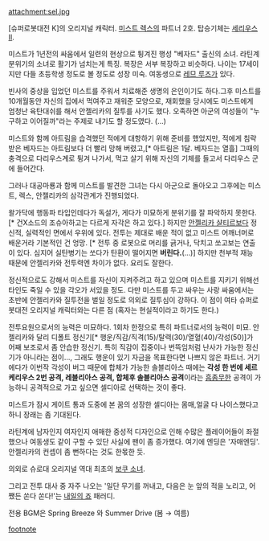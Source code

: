 attachment:sel.jpg

[슈퍼로봇대전 K]의 오리지널 캐릭터. [[미스트 렉스]]의 파트너 2호. 탑승기체는 [[세리우스]]II.

미스트가 1년전의 싸움에서 일련의 현상으로 튕겨진 행성 "베자드" 출신의 소녀. 라틴계 분위기의 소녀로 활기가 넘치는게 특징. 복장은 서부 복장하고 비슷하다. 나이는 17세이지만 다들 초등학생 정도로 볼 정도로 성장 미숙. 여동생으로 [[레므 루즈]]가 있다.

빈사의 중상을 입었던 미스트를 주워서 치료해준 생명의 은인이기도 하다.그후 미스트를 10개월동안 자신의 집에서 먹여주고 재워준 모양으로, 재회했을 당시에도 미스트에게 엄청난 육탄대쉬를 해서 안젤리카의 질투를 사기도 했다. 오족하면 아군의 여성들이 "누구하고 이어질까"라는 주제로 내기도 할 정도였다. (…)

미스트와 함께 아트림을 습격했던 적에게 대항하기 위해 준비를 했었지만, 적에게 침략받은 베자드는 아트림보다 더 빨리 망해 버렸고,[* 아트림은 1달. 베자드는 열흘] 그때의 충격으로 다리우스계로 튕겨 나가서, 먹고 살기 위해 자신의 기체를 들고서 다리우스 군에 들어간다.

그러나 대공마룡과 함께 미스트를 발견한 그녀는 다시 아군으로 돌아오고 그후에는 미스트, 렉스, 안젤리카의 삼각관계가 진행되었다.

왈가닥에 행동파 타입인데다가 독설가, 게다가 미묘하게 분위기를 잘 파악하지 못한다.[* 건X소드의 조슈아하고는 다르게 자각은 하고 있다.] 하지만 [[안젤리카 샬티르]]보다 정신적, 실력적인 면에서 우위에 있다. 전투는 제대로 배운 적이 없고 미스트 어깨너머로 배운거라 기본적인 건 엉망. [* 전투 중 로봇으로 머리를 긁거나, 닥치고 쏘고보는 연출이 있다. 심지어 실탄병기는 쏘다가 탄환이 떨어지면 '''버린다.'''(…)] 하지만 천부적 재능 때문에 안젤리카와 전투력엔 차이가 없다. 요리도 잘한다. 

정신적으로도 강해서 미스트를 자신이 지켜주려고 하고 있으며 미스트를 지키기 위해선 타인도 죽일 수 있을 각오가 서있을 정도. 다만 미스트를 두고 싸우는 사랑 싸움에서는 초반에 안젤리카와 질투전을 벌일 정도로 의외로 질투심이 강하다. 이 점이 여타 슈퍼로봇대전 오리지널 캐릭터와는 다른 점 (혹자는 현실적이라고 하기도 한다.)

전투요원으로서의 능력은 미묘하다. 1회차 한정으로 특히 파트너로서의 능력이 미묘. 안젤리카와 달리 디폴트 정신기[* 행운/직감/직격(15)/탈력(30)/열혈(40)/각성(50)]가 어째 보조로서 좀 안습한 정신기. 특히 직감이 집중이나 번뜩임처럼 난사가 가능한 정신기가 아니라는 점이..., 그래도 행운이 있기 자금을 목표한다면 나쁘지 않은 파트너. 거기에다가 이번작 각성이 버그 때문에 합체가 가능한 솔블리아스 때에는 '''각성 한 번에 세르케리우스 2번 공격, 레블리아스 공격, 합체후 솔블리아스 공격'''이라는 [[흠좀무]]한 공격이 가능하니 공격적으로 가고 싶으면 셀디아로 선택하는 것이 좋다.

미스트가 잠시 게이트 통과 도중에 본 꿈의 성장한 셀디아는 몸매,얼굴 다 나이스했다고 하니 장래는 좀 기대된다.

라틴계에 남자인지 여자인지 애매한 중성적 디자인으로 인해 수많은 플레이어들이 좌절했으나 여동생도 같이 구할 수 있단 사실에 팬이 좀 증가했다. 여기에 엔딩은 '자매엔딩'. 안젤리카의 컨셉이 좀 뻔하다는 것도 한몫한 듯. 

의외로 슈로대 오리지널 역대 최초의 [[보쿠 소녀]]. 

그리고 전투 대사 중 자주 나오는 '일단 무기를 꺼내고, 다음은 눈 앞의 적을 노리고, 어쨌든 쏜다 쏜다!'는 [[내일의 죠]] 패러디.

전용 BGM은 Spring Breeze 와 Summer Drive (봄 → 여름)

[[footnote]]
